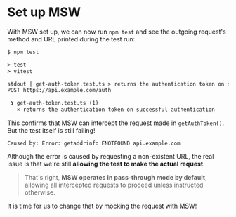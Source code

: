 # Set up MSW

<EpicVideo url="https://www.epicweb.dev/workshops/mocking-techniques-in-vitest/network/set-up-msw/solution" />

With MSW set up, we can now run `npm test` and see the outgoing request's method and URL printed during the test run:

```txt highlight=7
$ npm test

> test
> vitest

stdout | get-auth-token.test.ts > returns the authentication token on successful authentication
POST https://api.example.com/auth

 ❯ get-auth-token.test.ts (1)
   × returns the authentication token on successful authentication
```

This confirms that MSW can intercept the request made in `getAuthToken()`. But the test itself is still failing!

```
Caused by: Error: getaddrinfo ENOTFOUND api.example.com
```

Although the error is caused by requesting a non-existent URL, the real issue is that we're still **allowing the test to make the actual request**.

> That's right, **MSW operates in pass-through mode by default**, allowing all intercepted requests to proceed unless instructed otherwise.

It is time for us to change that by mocking the request with MSW!
